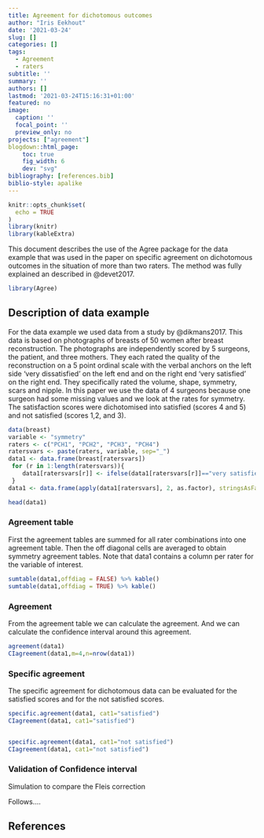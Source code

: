```yaml
---
title: Agreement for dichotomous outcomes
author: "Iris Eekhout"
date: '2021-03-24'
slug: []
categories: []
tags:
  - Agreement
  - raters
subtitle: ''
summary: ''
authors: []
lastmod: '2021-03-24T15:16:31+01:00'
featured: no
image:
  caption: ''
  focal_point: ''
  preview_only: no
projects: ["agreement"]
blogdown::html_page:
    toc: true
    fig_width: 6
    dev: "svg"
bibliography: [references.bib]
biblio-style: apalike
---
```


```r
knitr::opts_chunk$set(
  echo = TRUE
)
library(knitr)
library(kableExtra)

```

This document describes the use of the Agree package for the data example that was used in the paper on specific agreement on dichotomous outcomes in the situation of more than two raters. The method was fully explained an described in @devet2017.

```r
library(Agree)

```

## Description of data example
For the data example we used data from a study by @dikmans2017. This data is based on photographs of breasts of 50 women after breast reconstruction. The photographs are  independently scored by 5 surgeons, the patient, and three mothers. They each rated the quality of the reconstruction on a 5 point ordinal scale with the verbal anchors on the left side ‘very dissatisfied’ on the left end and on the right end ‘very satisfied’ on the right end. They specifically rated the volume, shape, symmetry, scars and nipple. In this paper we use the data of 4 surgeons because one surgeon had some missing values and we look at the rates for symmetry. The satisfaction scores were dichotomised into satisfied (scores 4 and 5) and not satisfied (scores 1,2, and 3).

```r
data(breast)
variable <- "symmetry"
raters <- c("PCH1", "PCH2", "PCH3", "PCH4")
ratersvars <- paste(raters, variable, sep="_")
data1 <- data.frame(breast[ratersvars])
 for (r in 1:length(ratersvars)){
    data1[ratersvars[r]] <- ifelse(data1[ratersvars[r]]=="very satisfied"|data1[ratersvars[r]]=="satisfied","satisfied","not satisfied")
 }
data1 <- data.frame(apply(data1[ratersvars], 2, as.factor), stringsAsFactors = TRUE)

head(data1)

```

### Agreement table
First the agreement tables are summed for all rater combinations into one agreement table. Then the off diagonal cells are averaged to obtain symmetry agreement tables. Note that data1 contains a column per rater for the variable of interest.

```r
sumtable(data1,offdiag = FALSE) %>% kable()
sumtable(data1,offdiag = TRUE) %>% kable()
```

### Agreement
From the agreement table we can calculate the agreement. And we can calculate the confidence interval around this agreement.
```r
agreement(data1)
CIagreement(data1,m=4,n=nrow(data1))

```


### Specific agreement
The specific agreement for dichotomous data can be evaluated for the satisfied scores and for the not satisfied scores. 
```r
specific.agreement(data1, cat1="satisfied")
CIagreement(data1, cat1="satisfied")


specific.agreement(data1, cat1="not satisfied")
CIagreement(data1, cat1="not satisfied")

```

### Validation of Confidence interval
Simulation to compare the Fleis correction

Follows....

## References
